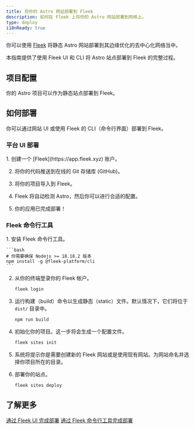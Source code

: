 ```yaml
---
title: 将你的 Astro 网站部署到 Fleek
description: 如何在 Fleek 上将你的 Astro 网站部署到网络上。
type: deploy
i18nReady: true
---
```



你可以使用 [Fleek](http://fleek.xyz/) 将静态 Astro 网站部署到其边缘优化的去中心化网络当中。

本指南提供了使用 Fleek UI 和 CLI 将 Astro 站点部署到 Fleek 的完整过程。

## 项目配置

你的 Astro 项目可以作为静态站点部署到 Fleek。

## 如何部署

你可以通过网站 UI 或使用 Fleek 的 CLI（命令行界面）部署到 Fleek。

### 平台 UI 部署

<Steps>
1. 创建一个 [Fleek](https://app.fleek.xyz) 账户。

2. 将你的代码推送到在线的 Git 存储库 (GitHub)。

3. 将你的项目导入到 Fleek。

4. Fleek 将自动检测 Astro，然后你可以进行合适的配置。

5. 你的应用已完成部署！
</Steps>


### Fleek 命令行工具

<Steps>
1. 安装 Fleek 命令行工具。

    ```bash
    # 你需要确保 Nodejs >= 18.18.2 版本
    npm install -g @fleek-platform/cli
    ```
2. 从你的终端登录你的 Fleek 帐户。

    ```bash
    fleek login
    ```

3. 运行构建（build）命令以生成静态（static）文件。默认情况下，它们将位于 `dist/` 目录中。

    ```bash
    npm run build
    ```

4. 初始化你的项目。这一步将会生成一个配置文件。

    ```bash
    fleek sites init
    ```

5. 系统将提示你是需要创建新的 Fleek 网站或是使用现有网站。为网站命名并选择你项目所在的目录。

6. 部署你的站点。

    ```bash
    fleek sites deploy
    ```

</Steps>

## 了解更多

<ReadMore>[通过 Fleek UI 完成部署](https://fleek.xyz/docs/platform/deployments/)</ReadMore>
<ReadMore>[通过 Fleek 命令行工具完成部署](https://fleek.xyz/docs/cli/hosting/)</ReadMore>
